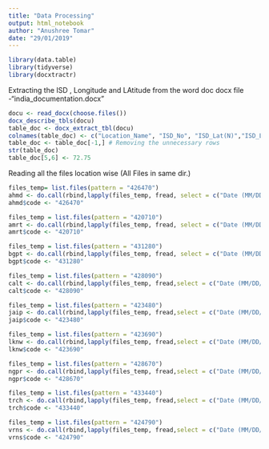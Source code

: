 ```yaml
---
title: "Data Processing"
output: html_notebook
author: "Anushree Tomar"
date: "29/01/2019"
---
```


```r
library(data.table)
library(tidyverse)
library(docxtractr)
```

Extracting the ISD , Longitude and LAtitude from the word doc
docx file -"india_documentation.docx"
```r
docu <- read_docx(choose.files())
docx_describe_tbls(docu)
table_doc <- docx_extract_tbl(docu)
colnames(table_doc) <- c("Location_Name", "ISD_No", "ISD_Lat(N)","ISD_Long(E)", "Grid_Lat(N)", "Grid_Long(E)", "Years")
table_doc <- table_doc[-1,] # Removing the unnecessary rows
str(table_doc)
table_doc[5,6] <- 72.75


```

Reading all the files location wise
(All Files in same dir.)
```r


files_temp= list.files(pattern = "426470")
ahmd <- do.call(rbind,lapply(files_temp, fread, select = c("Date (MM/DD/YYYY)","Time (HH:MM)","GHI (W/m^2)","DNI (W/m^2)","Dry-bulb (C)"), col.names = c("date","time","ghi","dni","dry_bulb")))
ahmd$code <- "426470"

files_temp = list.files(pattern = "420710")
amrt <- do.call(rbind,lapply(files_temp, fread, select = c("Date (MM/DD/YYYY)","Time (HH:MM)","GHI (W/m^2)","DNI (W/m^2)","Dry-bulb (C)"), col.names = c("date","time","ghi","dni","dry_bulb")))
amrt$code <- "420710"

files_temp = list.files(pattern = "431280")
bgpt <- do.call(rbind,lapply(files_temp, fread, select = c("Date (MM/DD/YYYY)","Time (HH:MM)","GHI (W/m^2)","DNI (W/m^2)","Dry-bulb (C)"),col.names = c("date","time","ghi","dni","dry_bulb")))
bgpt$code <- "431280"

files_temp = list.files(pattern = "428090")
calt <- do.call(rbind,lapply(files_temp, fread,select = c("Date (MM/DD/YYYY)","Time (HH:MM)","GHI (W/m^2)","DNI (W/m^2)","Dry-bulb (C)"),col.names = c("date","time","ghi","dni","dry_bulb" )))
calt$code <- "428090"

files_temp = list.files(pattern = "423480")
jaip <- do.call(rbind,lapply(files_temp, fread,select = c("Date (MM/DD/YYYY)","Time (HH:MM)","GHI (W/m^2)","DNI (W/m^2)","Dry-bulb (C)"),col.names = c("date","time","ghi","dni","dry_bulb")))
jaip$code <- "423480"

files_temp = list.files(pattern = "423690")
lknw <- do.call(rbind,lapply(files_temp, fread,select = c("Date (MM/DD/YYYY)","Time (HH:MM)","GHI (W/m^2)","DNI (W/m^2)","Dry-bulb (C)"),col.names = c("date","time","ghi","dni","dry_bulb")))
lknw$code <- "423690"

files_temp = list.files(pattern = "428670")
ngpr <- do.call(rbind,lapply(files_temp, fread,select = c("Date (MM/DD/YYYY)","Time (HH:MM)","GHI (W/m^2)","DNI (W/m^2)","Dry-bulb (C)"),col.names = c("date","time","ghi","dni","dry_bulb")))
ngpr$code <- "428670"

files_temp = list.files(pattern = "433440")
trch <- do.call(rbind,lapply(files_temp, fread,select = c("Date (MM/DD/YYYY)","Time (HH:MM)","GHI (W/m^2)","DNI (W/m^2)","Dry-bulb (C)"),col.names = c("date","time","ghi","dni","dry_bulb")))
trch$code <- "433440"

files_temp = list.files(pattern = "424790")
vrns <- do.call(rbind,lapply(files_temp, fread,select = c("Date (MM/DD/YYYY)","Time (HH:MM)","GHI (W/m^2)","DNI (W/m^2)","Dry-bulb (C)"),col.names = c("date","time","ghi","dni","dry_bulb")))
vrns$code <- "424790"

```





